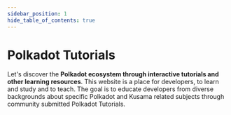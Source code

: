 ```yaml
---
sidebar_position: 1
hide_table_of_contents: true
---
```



# Polkadot Tutorials

Let's discover the **Polkadot ecosystem through interactive tutorials and other
learning resources**. This website is a place for developers, to learn and study
and to teach. The goal is to educate developers from diverse backgrounds about
specific Polkadot and Kusama related subjects through community submitted
Polkadot Tutorials.

<TutorialGrid displaySubstrateInBits={true} displayRustyCrewmates={true} />
